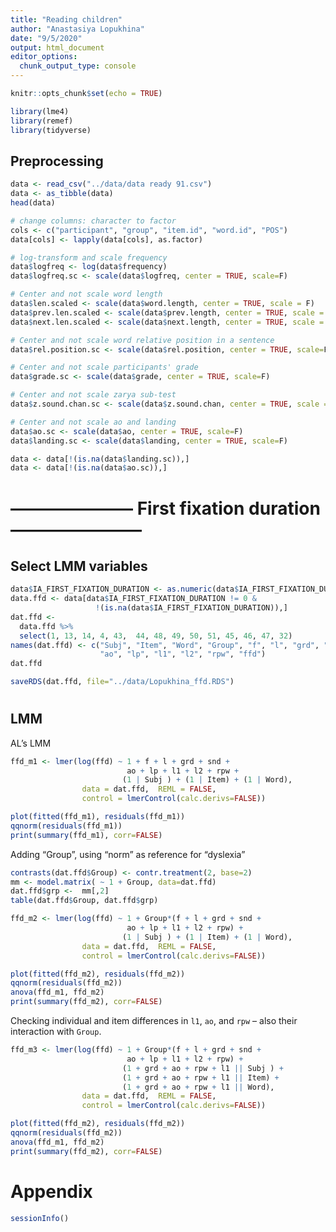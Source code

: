 ```yaml
---
title: "Reading children"
author: "Anastasiya Lopukhina"
date: "9/5/2020"
output: html_document
editor_options: 
  chunk_output_type: console
---
```


```r
knitr::opts_chunk$set(echo = TRUE)
```


```r
library(lme4)
library(remef)
library(tidyverse)
```

## Preprocessing

```r
data <- read_csv("../data/data ready 91.csv")
data <- as_tibble(data)
head(data)
```


```r
# change columns: character to factor
cols <- c("participant", "group", "item.id", "word.id", "POS")
data[cols] <- lapply(data[cols], as.factor)

# log-transform and scale frequency
data$logfreq <- log(data$frequency)
data$logfreq.sc <- scale(data$logfreq, center = TRUE, scale=F)

# Center and not scale word length
data$len.scaled <- scale(data$word.length, center = TRUE, scale = F)
data$prev.len.scaled <- scale(data$prev.length, center = TRUE, scale = F)
data$next.len.scaled <- scale(data$next.length, center = TRUE, scale = F)

# Center and not scale word relative position in a sentence
data$rel.position.sc <- scale(data$rel.position, center = TRUE, scale=F)

# Center and not scale participants' grade
data$grade.sc <- scale(data$grade, center = TRUE, scale=F)

# Center and not scale zarya sub-test
data$z.sound.chan.sc <- scale(data$z.sound.chan, center = TRUE, scale = F)

# Center and not scale ao and landing
data$ao.sc <- scale(data$ao, center = TRUE, scale=F)
data$landing.sc <- scale(data$landing, center = TRUE, scale=F)

data <- data[!(is.na(data$landing.sc)),]
data <- data[!(is.na(data$ao.sc)),]

```


# --------------------- First fixation duration -----------------------

## Select LMM variables

```r
data$IA_FIRST_FIXATION_DURATION <- as.numeric(data$IA_FIRST_FIXATION_DURATION)
data.ffd <- data[data$IA_FIRST_FIXATION_DURATION != 0 & 
                   !(is.na(data$IA_FIRST_FIXATION_DURATION)),]
dat.ffd <- 
  data.ffd %>% 
  select(1, 13, 14, 4, 43,  44, 48, 49, 50, 51, 45, 46, 47, 32) 
names(dat.ffd) <- c("Subj", "Item", "Word", "Group", "f", "l", "grd", "snd", 
                    "ao", "lp", "l1", "l2", "rpw", "ffd")  
dat.ffd 

saveRDS(dat.ffd, file="../data/Lopukhina_ffd.RDS")
```

# 

## LMM

AL's LMM

```r
ffd_m1 <- lmer(log(ffd) ~ 1 + f + l + grd + snd + 
                          ao + lp + l1 + l2 + rpw +
                         (1 | Subj ) + (1 | Item) + (1 | Word), 
                data = dat.ffd,  REML = FALSE,
                control = lmerControl(calc.derivs=FALSE))

plot(fitted(ffd_m1), residuals(ffd_m1))
qqnorm(residuals(ffd_m1))
print(summary(ffd_m1), corr=FALSE)
```

Adding "Group", using "norm" as reference for "dyslexia"

```r
contrasts(dat.ffd$Group) <- contr.treatment(2, base=2)
mm <- model.matrix( ~ 1 + Group, data=dat.ffd)
dat.ffd$grp <-  mm[,2]
table(dat.ffd$Group, dat.ffd$grp)

ffd_m2 <- lmer(log(ffd) ~ 1 + Group*(f + l + grd + snd + 
                          ao + lp + l1 + l2 + rpw) +
                         (1 | Subj ) + (1 | Item) + (1 | Word), 
                data = dat.ffd,  REML = FALSE,
                control = lmerControl(calc.derivs=FALSE))

plot(fitted(ffd_m2), residuals(ffd_m2))
qqnorm(residuals(ffd_m2))
anova(ffd_m1, ffd_m2)
print(summary(ffd_m2), corr=FALSE)
```

Checking individual and item differences in `l1`, `ao`, and  `rpw` -- also their interaction with `Group`.

```r
ffd_m3 <- lmer(log(ffd) ~ 1 + Group*(f + l + grd + snd + 
                          ao + lp + l1 + l2 + rpw) +
                         (1 + grd + ao + rpw + l1 || Subj ) + 
                         (1 + grd + ao + rpw + l1 || Item) + 
                         (1 + grd + ao + rpw + l1 || Word), 
                data = dat.ffd,  REML = FALSE,
                control = lmerControl(calc.derivs=FALSE))

plot(fitted(ffd_m2), residuals(ffd_m2))
qqnorm(residuals(ffd_m2))
anova(ffd_m1, ffd_m2)
print(summary(ffd_m2), corr=FALSE)
```

# Appendix

```r
sessionInfo()
```



